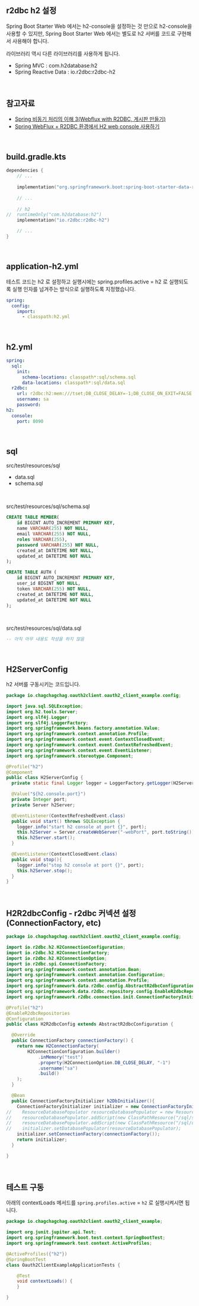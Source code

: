 ## r2dbc h2 설정

Spring Boot Starter Web 에서는 h2-console을 설정하는 것 만으로 h2-console을 사용할 수 있지만, Spring Boot Starter Web 에서는 별도로 h2 서버를 코드로 구현해서 사용해야 합니다.<br/>

라이브러리 역시 다른 라이브러리를 사용하게 됩니다.

- Spring MVC : com.h2database:h2
- Spring Reactive Data : io.r2dbc:r2dbc-h2

<br/>



## 참고자료

- [Spring 비동기 처리의 이해 3(Webflux with R2DBC, 게시판 만들기)](https://tries1.github.io/spring/2020/12/02/spring_async3.html)
- [Spring WebFlux + R2DBC 환경에서 H2 web console 사용하기](https://itvillage.tistory.com/53)



<br/>



## build.gradle.kts

```kotlin
dependencies {
    // ...
    
	implementation("org.springframework.boot:spring-boot-starter-data-r2dbc")
    
    // ...
    
	// h2
//	runtimeOnly("com.h2database:h2")
	implementation("io.r2dbc:r2dbc-h2")

    // ...
}
```

<br/>



## application-h2.yml

테스트 코드는 h2 로 설정하고 실행시에는 spring.profiles.active = h2  로 실행되도록 실행 인자를 넘겨주는 방식으로 실행하도록 지정했습니다.

```yaml
spring:
  config:
    import:
      - classpath:h2.yml
```

<br/>



## h2.yml

```yaml
spring:
  sql:
    init:
      schema-locations: classpath*:sql/schema.sql
      data-locations: classpath*:sql/data.sql
  r2dbc:
    url: r2dbc:h2:mem:///tset;DB_CLOSE_DELAY=-1;DB_CLOSE_ON_EXIT=FALSE
    username: sa
    password:
h2:
  console:
    port: 8090
```

<br/>



## sql

src/test/resources/sql

- data.sql
- schema.sql

<br/>



src/test/resources/sql/schema.sql

```sql
CREATE TABLE MEMBER(
    id BIGINT AUTO_INCREMENT PRIMARY KEY,
    name VARCHAR(255) NOT NULL,
    email VARCHAR(255) NOT NULL,
    roles VARCHAR(255),
    password VARCHAR(255) NOT NULL,
    created_at DATETIME NOT NULL,
    updated_at DATETIME NOT NULL
);

CREATE TABLE AUTH (
    id BIGINT AUTO_INCREMENT PRIMARY KEY,
    user_id BIGINT NOT NULL,
    token VARCHAR(255) NOT NULL,
    created_at DATETIME NOT NULL,
    updated_at DATETIME NOT NULL
);
```

<br/>



src/test/resources/sql/data.sql

```sql
-- 아직 아무 내용도 작성을 하지 않음
```

<br/>



## H2ServerConfig

h2 서버를 구동시키는 코드입니다.

```java
package io.chagchagchag.oauth2client.oauth2_client_example.config;

import java.sql.SQLException;
import org.h2.tools.Server;
import org.slf4j.Logger;
import org.slf4j.LoggerFactory;
import org.springframework.beans.factory.annotation.Value;
import org.springframework.context.annotation.Profile;
import org.springframework.context.event.ContextClosedEvent;
import org.springframework.context.event.ContextRefreshedEvent;
import org.springframework.context.event.EventListener;
import org.springframework.stereotype.Component;

@Profile("h2")
@Component
public class H2ServerConfig {
  private static final Logger logger = LoggerFactory.getLogger(H2ServerConfig.class);

  @Value("${h2.console.port}")
  private Integer port;
  private Server h2Server;

  @EventListener(ContextRefreshedEvent.class)
  public void start() throws SQLException {
    logger.info("start h2 console at port {}", port);
    this.h2Server = Server.createWebServer("-webPort", port.toString());
    this.h2Server.start();
  }

  @EventListener(ContextClosedEvent.class)
  public void stop(){
    logger.info("stop h2 console at port {}", port);
    this.h2Server.stop();
  }
}
```

<br/>



## H2R2dbcConfig - r2dbc 커넥션 설정 (ConnectionFactory, etc)

```java
package io.chagchagchag.oauth2client.oauth2_client_example.config;

import io.r2dbc.h2.H2ConnectionConfiguration;
import io.r2dbc.h2.H2ConnectionFactory;
import io.r2dbc.h2.H2ConnectionOption;
import io.r2dbc.spi.ConnectionFactory;
import org.springframework.context.annotation.Bean;
import org.springframework.context.annotation.Configuration;
import org.springframework.context.annotation.Profile;
import org.springframework.data.r2dbc.config.AbstractR2dbcConfiguration;
import org.springframework.data.r2dbc.repository.config.EnableR2dbcRepositories;
import org.springframework.r2dbc.connection.init.ConnectionFactoryInitializer;

@Profile("h2")
@EnableR2dbcRepositories
@Configuration
public class H2R2dbcConfig extends AbstractR2dbcConfiguration {

  @Override
  public ConnectionFactory connectionFactory() {
    return new H2ConnectionFactory(
        H2ConnectionConfiguration.builder()
            .inMemory("test")
            .property(H2ConnectionOption.DB_CLOSE_DELAY, "-1")
            .username("sa")
            .build()
    );
  }

  @Bean
  public ConnectionFactoryInitializer h2DbInitializer(){
    ConnectionFactoryInitializer initializer = new ConnectionFactoryInitializer();
//    ResourceDatabasePopulator resourceDatabasePopulator = new ResourceDatabasePopulator();
//    resourceDatabasePopulator.addScript(new ClassPathResource("/sql/schema.sql"));
//    resourceDatabasePopulator.addScript(new ClassPathResource("/sql/data.sql"));
//    initializer.setDatabasePopulator(resourceDatabasePopulator);
    initializer.setConnectionFactory(connectionFactory());
    return initializer;
  }

}
```

<br/>



## 테스트 구동

아래의 contextLoads 메서드를 `spring.profiles.active` = `h2` 로 실행시켜시면 됩니다.

```java
package io.chagchagchag.oauth2client.oauth2_client_example;

import org.junit.jupiter.api.Test;
import org.springframework.boot.test.context.SpringBootTest;
import org.springframework.test.context.ActiveProfiles;

@ActiveProfiles({"h2"})
@SpringBootTest
class Oauth2ClientExampleApplicationTests {

	@Test
	void contextLoads() {
	}

}
```





